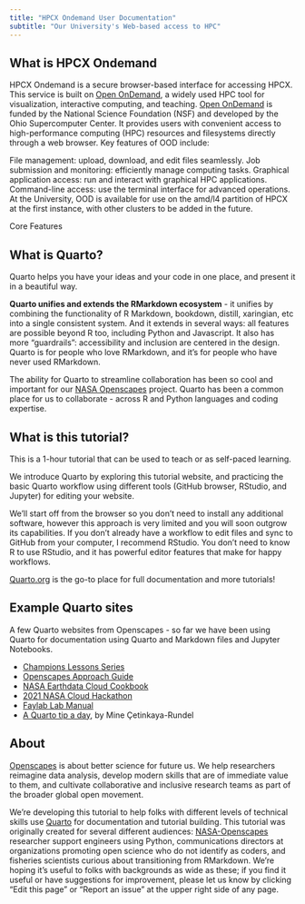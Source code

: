 ```yaml
---
title: "HPCX Ondemand User Documentation"
subtitle: "Our University's Web-based access to HPC"
---
```


## What is HPCX Ondemand {#introduction}

HPCX Ondemand is a secure browser-based interface for accessing HPCX. This service is built on [Open OnDemand](https://openondemand.org), a widely used HPC tool for visualization, interactive computing, and teaching. [Open OnDemand](https://openondemand.org) is funded by the National Science Foundation (NSF) and developed by the Ohio Supercomputer Center. It provides users with convenient access to high-performance computing (HPC) resources and filesystems directly through a web browser. Key features of OOD include:

File management: upload, download, and edit files seamlessly.
Job submission and monitoring: efficiently manage computing tasks.
Graphical application access: run and interact with graphical HPC applications.
Command-line access: use the terminal interface for advanced operations.
At the University, OOD is available for use on the amd/l4 partition of HPCX at the first instance, with other clusters to be added in the future.

Core Features


## What is Quarto?

Quarto helps you have your ideas and your code in one place, and present it in a beautiful way. 

**Quarto unifies and extends the RMarkdown ecosystem** - it unifies by combining the functionality of R Markdown, bookdown, distill, xaringian, etc into a single consistent system. And it extends in several ways: all features are possible beyond R too, including Python and Javascript. It also has more “guardrails”: accessibility and inclusion are centered in the design. Quarto is for people who love RMarkdown, and it's for people who have never used RMarkdown. 
 

The ability for Quarto to streamline collaboration has been so cool and important for our [NASA Openscapes](https://nasa-openscapes.github.io/) project. Quarto has been a common place for us to collaborate - across R and Python languages and coding expertise. 

## What is this tutorial?

This is a 1-hour tutorial that can be used to teach or as self-paced learning. 

We introduce Quarto by exploring this tutorial website, and practicing the basic Quarto workflow using different tools (GitHub browser, RStudio, and Jupyter) for editing your website.

We'll start off from the browser so you don't need to install any additional software, however this approach is very limited and you will soon outgrow its capabilities. If you don't already have a workflow to edit files and sync to GitHub from your computer, I recommend RStudio. You don't need to know R to use RStudio, and it has powerful editor features that make for happy workflows.

[Quarto.org](https://quarto.org) is the go-to place for full documentation and more tutorials! 

## Example Quarto sites

A few Quarto websites from Openscapes - so far we have been using Quarto for documentation using Quarto and Markdown files and Jupyter Notebooks.

-   [Champions Lessons Series](https://openscapes.github.io/series)
-   [Openscapes Approach Guide](https://openscapes.github.io/approach-guide/)
-   [NASA Earthdata Cloud Cookbook](https://nasa-openscapes.github.io/earthdata-cloud-cookbook/)
-   [2021 NASA Cloud Hackathon](https://nasa-openscapes.github.io/2021-Cloud-Hackathon/)
-   [Faylab Lab Manual](https://thefaylab.github.io/lab-manual/)
-   [A Quarto tip a day](https://mine-cetinkaya-rundel.github.io/quarto-tip-a-day/), by Mine Çetinkaya-Rundel

## About

[Openscapes](https://openscapes.org) is about better science for future us. We help researchers reimagine data analysis, develop modern skills that are of immediate value to them, and cultivate collaborative and inclusive research teams as part of the broader global open movement.

We're developing this tutorial to help folks with different levels of technical skills use [Quarto](https://quarto.org) for documentation and tutorial building. This tutorial was originally created for several different audiences: [NASA-Openscapes](https://nasa-openscapes.github.io) researcher support engineers using Python, communications directors at organizations promoting open science who do not identify as coders, and fisheries scientists curious about transitioning from RMarkdown. We're hoping it's useful to folks with backgrounds as wide as these; if you find it useful or have suggestions for improvement, please let us know by clicking "Edit this page" or "Report an issue" at the upper right side of any page.
